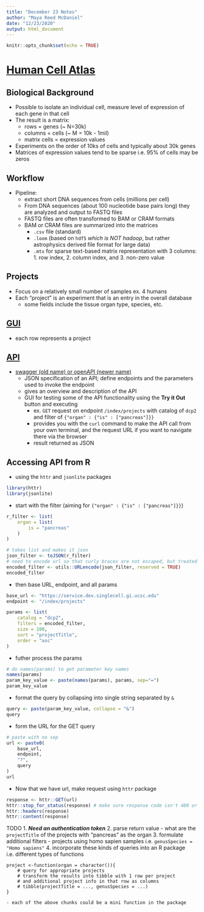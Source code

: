 ```yaml
---
title: "December 23 Notes"
author: "Maya Reed McDaniel"
date: "12/23/2020"
output: html_document
---
```


```r
knitr::opts_chunk$set(echo = TRUE)
```

# [Human Cell Atlas](https://data.humancellatlas.org/)
## Biological Background
- Possible to isolate an individual cell, measure level of expression of each gene in that cell
- The result is a matrix:
    - rows = genes (~ N=30k)
    - columns = cells (~ M = 10k - 1mil)
    - matrix cells = expression values
- Experiments on the order of 10ks of cells and typically about 30k genes
- Matrices of expression values tend to be sparse i.e. 95% of cells may be zeros

## Workflow
- Pipeline:
    - extract short DNA sequences from cells (millions per cell)
    - From DNA sequences (about 100 nucleotide base pairs long) they are analyzed and output to FASTQ files
    - FASTQ files are often transformed to BAM or CRAM formats
    - BAM or CRAM files are summarized into the matrices
        - `.csv` file (standard)
        - `.loom` (based on `hdf5` *which is NOT hadoop*, but rather astrophysics derived file format for large data)
        - `.mtx` for sparse text-based matrix representation with 3 columns: 1. row index, 2. column index, and 3. non-zero value 

## Projects
- Focus on a relatively small number of samples ex. 4 humans
- Each "project" is an experiment that is an entry in the overall database
    - some fields include the tissue organ type, species, etc.

## [GUI](https://data.humancellatlas.org/explore/projects?catalog=dcp1&filter=%5B%7B%22facetName%22:%22genusSpecies%22,%22terms%22:%5B%22Homo%20sapiens%22%5D%7D%5D)
- each row represents a project

## [API](https://service.azul.data.humancellatlas.org/)
- [swagger (old name) or openAPI (newer name)](https://swagger.io/docs/specification/about/)
    - JSON specification of an API; define endpoints and the parameters used to invoke the endpoint
    - gives an overview and description of the API
    - GUI for testing some of the API functionality using the **Try it Out** button and executing
        - ex. `GET` request on endpoint `/index/projects` with catalog of `dcp2` and filter of `{"organ" : {"is" : ["pancreas"]}}`
        - provides you with the `curl` command to make the API call from your own terminal, and the request URL if you want to navigate there via the browser
        - result returned as JSON
        
## Accessing API from R
- using the `httr` and `jsonlite` packages
```r
library(httr)
library(jsonlite)
```

- start with the filter (aiming for `{"organ" : {"is" : ["pancreas"]}}`)
```r
r_filter <- list(
    organ = list(
        is = "pancreas"
    )
)

# takes list and makes it json
json_filter <- toJSON(r_filter)
# need to encode url so that curly braces are not escaped, but treated as legal characters
encoded_filter <- utils::URLencode(json_filter, reserved = TRUE)
encoded_filter
```

- then base URL, endpoint, and all params
```r
base_url <- "https://service.dev.singlecell.gi.ucsc.edu"
endpoint <- "/index/projects"

params <- list(
    catalog = "dcp2",
    filters = encoded_filter,
    size = 100,
    sort = "projectTitle",
    order = "asc"
)

```        
- futher process the params

```r
# do names(params) to get parameter key names
names(params)
param_key_value <- paste(names(params), params, sep="=")
param_key_value
```

- format the query by collapsing into single string separated by `&`
```r
query <- paste(param_key_value, collapse = "&")
query
```

- form the URL for the GET query
```r
# paste with no sep
url <- paste0(
    base_url,
    endpoint,
    "?",
    query
)
url
```

- Now that we have url, make request using `httr` package
```r
response <- httr::GET(url)
httr::stop_for_status(response) # make sure response code isn't 400 or higher
httr::headers(response)
httr::content(response)
```
TODO
1. ***Need an authentication token***
2. parse return value
    - what are the `projectTitle` of the projects with "pancreas" as the organ
3. formulate additional filters
    - projects using homo sapien samples i.e. `genusSpecies = "Homo sapiens"`
4. incorporate these kinds of queries into an R package i.e. different types of functions
```
project <-function(organ = character()){
    # query for appropriate projects
    # transform the results into tibble with 1 row per project
    # and additional project info in that row as columns
    # tibble(projectTitle = ..., genusSpecies = ...)
}
```
    - each of the above chunks could be a mini function in the package